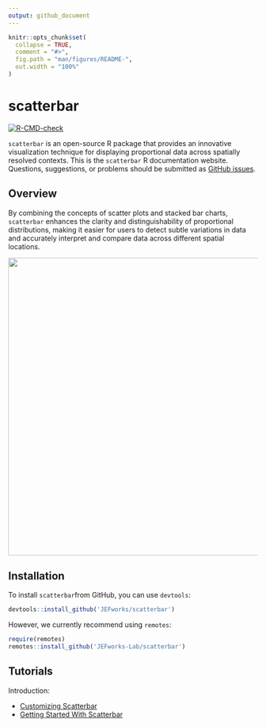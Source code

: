 ```yaml
---
output: github_document
---
```


<!-- README.md is generated from README.Rmd. Please edit that file -->

```r
knitr::opts_chunk$set(
  collapse = TRUE,
  comment = "#>",
  fig.path = "man/figures/README-",
  out.width = "100%"
)
```

# scatterbar

<!-- badges: start -->
[![R-CMD-check](https://github.com/JEFworks-Lab/scatterbar/actions/workflows/R-CMD-check.yaml/badge.svg)](https://github.com/JEFworks-Lab/scatterbar/actions/workflows/R-CMD-check.yaml)
<!-- badges: end -->

`scatterbar` is an open-source R package that provides an innovative visualization technique for displaying proportional data across spatially resolved contexts. This is the `scatterbar` R documentation website. Questions, suggestions, or problems should be submitted as [GitHub issues](https://github.com/JEFworks-Lab/scatterbar/issues).

## Overview

By combining the concepts of scatter plots and stacked bar charts, `scatterbar` enhances the clarity and distinguishability of proportional distributions, making it easier for users to detect subtle variations in data and accurately interpret and compare data across different spatial locations.

<p align="center">

<img src="https://github.com/JEFworks-Lab/scatterbar/blob/main/images/scatterbar_example.png?raw=true" height="600"/>

</p>

## Installation

To install `scatterbar`from GitHub, you can use `devtools`:

```r
devtools::install_github('JEFworks/scatterbar')
```

However, we currently recommend using `remotes`:

``` r
require(remotes)
remotes::install_github('JEFworks-Lab/scatterbar')
```

## Tutorials

Introduction:

-   [Customizing Scatterbar](https://github.com/JEFworks/scatterbar/blob/main/vignettes/customizing_scatterbar.Rmd)
-   [Getting Started With Scatterbar](https://github.com/JEFworks/scatterbar/blob/main/vignettes/getting-started-with-scatterbars.Rmd)
